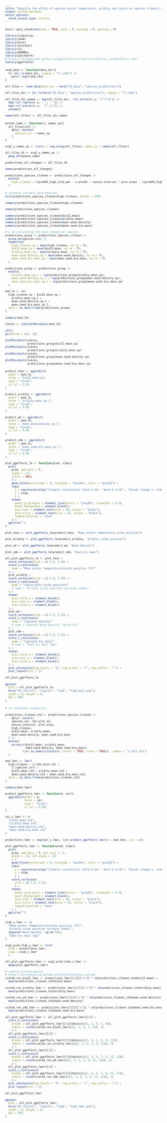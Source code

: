 ```yaml
---
title: "Quantify the effect of species winter temperature, aridity and traits on species climatic sensitivity"
output: github_document
editor_options: 
  chunk_output_type: console
---
```


```{=html}
<style type="text/css">
pre {
  font-size: 10px
}
</style>
```

```r
knitr::opts_chunk$set(echo = TRUE, eval = T, message = F, warning = F)

library(tidyverse)
library(lme4)
library(here)
library(testthat)
library(fs)
library(DHARMa)
library(patchwork)
# https://strengejacke.github.io/ggeffects/articles/introduction_randomeffects.html
library(ggeffects)

```

```r

read_data <- function(data_dir){
  fs::dir_ls(data_dir, regexp = "\\.rds$") |>
    purrr::map(read_rds)
}

all_files <- read_data(data_dir = here("01_data", "species_predictions"))

all_files_dir <- dir_ls(here("01_data", "species_predictions"), regexp = "\\.rds$")

all_files_dir_names <- map(all_files_dir, ~str_extract(.x, "[^/]*$")) |> 
  map(~str_replace(.x, "_", " ")) |> 
  map(~str_extract(.x,  "[^_]+")) |>
  unname()

names(all_files) <- all_files_dir_names

```

```r

mutate_name <- function(x, names_sp){
  all_files[[x]] |> 
    dplyr::mutate(
      species.cor = names_sp
    )
}

arg2_x_names_sp <- list(x = seq_along(all_files), names_sp = names(all_files))

all_files_tb <- arg2_x_names_sp |> 
  pmap_df(mutate_name)

predictions_all_changes <- all_files_tb

names(predictions_all_changes)

predictions_species_climsen <- predictions_all_changes |>
  mutate(
    high.climsen = ((predFE_high_cold_wet - n.plot0) / census.interval / plot.area) - ((predFE_high_warm_arid - n.plot0) / census.interval / plot.area)
  )

```

```r

# response variable distributions
hist(predictions_species_climsen$high.climsen, breaks = 500)

summary(predictions_species_climsen$high.climsen)

names(predictions_species_climsen)

summary(predictions_species_climsen$bio11.mean)
summary(predictions_species_climsen$aridity.mean)
summary(predictions_species_climsen$mean.wood.density)
summary(predictions_species_climsen$mean.seed.dry.mass)

# a lm calculating the mean change per species
predictions_group <- predictions_species_climsen |> 
  group_by(species.cor) |> 
  summarise(
    high.climsen.sp = mean(high.climsen, na.rm = T),
    bio11.mean.sp = mean(bio11.mean, na.rm = T),
    aridity.mean.sp = mean(aridity.mean, na.rm = T),
    mean.wood.density.sp = mean(mean.wood.density, na.rm = T),
    mean.seed.dry.mass.sp = mean(mean.seed.dry.mass, na.rm = T)
  )

predictions_group <- predictions_group |> 
  mutate(
    aridity.mean.sp.l = log(predictions_group$aridity.mean.sp),
    mean.wood.density.sp.l = log(predictions_group$mean.wood.density.sp),
    mean.seed.dry.mass.sp.l = log(predictions_group$mean.seed.dry.mass.sp)
  )

mod_lm <- lm(
  high.climsen.sp ~ bio11.mean.sp + 
    aridity.mean.sp.l +
    mean.wood.density.sp.l +
    mean.seed.dry.mass.sp.l,
  data = as.data.frame(predictions_group)
)

summary(mod_lm)

simres <- simulateResiduals(mod_lm)

x11()
par(mfrow = c(2, 2))

plotResiduals(simres,
              predictions_group$bio11.mean.sp)
plotResiduals(simres,
              predictions_group$aridity.mean.sp)
plotResiduals(simres,
              predictions_group$mean.wood.density.sp)
plotResiduals(simres,
              predictions_group$mean.seed.dry.mass.sp)

```

```r

predict_tmin <- ggpredict(
  model = mod_lm, 
  terms = "bio11.mean.sp",
  type = "fixed",
  ci.lvl = 0.68
)

predict_aridity <- ggpredict(
  model = mod_lm, 
  terms = "aridity.mean.sp.l",
  type = "fixed",
  ci.lvl = 0.68
)

predict_wd <- ggpredict(
  model = mod_lm, 
  terms = "mean.wood.density.sp.l",
  type = "fixed",
  ci.lvl = 0.68
)

predict_sdm <- ggpredict(
  model = mod_lm, 
  terms = "mean.seed.dry.mass.sp.l",
  type = "fixed",
  ci.lvl = 0.68
)

plot_ggeffects_lm <- function(pred, xlab){
  plot(
    pred, add.data = T,
    alpha = .15,
    jitter = NULL
    ) +
    geom_hline(yintercept = 0, linetype = "dashed", color = "grey20") +
    labs(
      y = expression(atop("Climatic sensitivity (Cold & wet - Warm & arid)", "Annual change n. stems per hectare")),
      x = xlab,
      ) +
    theme(
      panel.grid.major = element_line(colour = "grey90", linewidth = 0.5),
      panel.background = element_blank(),
      axis.text = element_text(size = 10, colour = "black"),
      axis.title = element_text(size = 10, colour = "black"),
      legend.position = "none"
    ) +
  ggtitle("")
}

plot_tmin <- plot_ggeffects_lm(predict_tmin, "Mean winter temperature niche position")

plot_aridity <- plot_ggeffects_lm(predict_aridity, "Aridity niche position")

plot_wd <- plot_ggeffects_lm(predict_wd, "Wood density")

plot_sdm <- plot_ggeffects_lm(predict_sdm, "Seed dry mass")

all_plot_ggeffects_lm <- plot_tmin + 
  coord_cartesian(ylim = c(-2.5, 2.5)) +
  scale_x_continuous(
    name = "Mean winter temperature\nniche position (ºC)"
  ) +
  plot_aridity + 
  coord_cartesian(ylim = c(-2.5, 2.5)) +
  scale_x_continuous(
    name = "log(aridity niche position)"
    # name = "Aridity niche position (aridity index)"
  ) +
  theme(
    axis.title.y = element_blank(),
    axis.text.y = element_blank(),
    axis.ticks.y = element_blank()
  ) +
  plot_wd + 
  coord_cartesian(ylim = c(-2.5, 2.5)) +
  scale_x_continuous(
    name = "log(wood density)"
    # name = (bquote("Wood density "(g/cm^3)))
  ) +
  plot_sdm +
  coord_cartesian(ylim = c(-2.5, 2.5)) +
  scale_x_continuous(
    name = "log(seed dry mass)"
    # name = "Seed dry mass (mg)"
  ) +
  theme(
    axis.title.y = element_blank(),
    axis.text.y = element_blank(),
    axis.ticks.y = element_blank()
  ) +
  plot_annotation(tag_levels = "A", tag_prefix = "(", tag_suffix = ")") +
  plot_layout(ncol = 2)

all_plot_ggeffects_lm

ggsave(
  plot = all_plot_ggeffects_lm,
  here("03_results", "figures", "fig4", "fig4_main.png"),
  width = 9, height = 8,
  dpi = 600
)

```

```r

# lm robustness diagnostic

predictions_climsen_std <- predictions_species_climsen |>
    dplyr::select(
    species.cor, tmt.plot.id, 
    census.interval, plot.area,
    high.climsen,
    bio11.mean, aridity.mean,
    mean.wood.density, mean.seed.dry.mass
  ) |> 
  mutate(
    across(c(bio11.mean, aridity.mean,
             mean.wood.density, mean.seed.dry.mass),
           \(x) as.numeric(scale(x, center = TRUE, scale = TRUE)), .names = "{.col}.std")
  )

mod_lmer <- lmer(
  high.climsen ~ (1|tmt.plot.id) +
    (1|species.cor) +
    bio11.mean.std + aridity.mean.std + 
    mean.wood.density.std + mean.seed.dry.mass.std,
  data = as.data.frame(predictions_climsen_std)
)

summary(mod_lmer)

predict_ggeffects_lmer <- function(m, var){
  ggpredict(model = m, 
            terms = var,
            type = "fixed",
            ci.lvl = 0.68)
}

var_v_lmer <- c(
  "bio11.mean.std", 
  "aridity.mean.std",
  "mean.wood.density.std",
  "mean.seed.dry.mass.std"
)

predictions_lmer <- map(var_v_lmer, \(x) predict_ggeffects_lmer(m = mod_lmer, var = x))

plot_ggeffects_lmer <- function(pred, xlab){
  plot(
    pred, add.data = T, dot.size = .1,
    alpha = .15, dot.alpha = .03
    ) +
    geom_hline(yintercept = 0, linetype = "dashed", color = "grey20") +
    labs(
      y = expression(atop("Climatic sensitivity (Cold & wet - Warm & arid)", "Annual change n. stems per hectare")),
      x = xlab,
      ) +
    coord_cartesian(
      ylim = c(-2.5, 2.5),
      ) +
    theme(
      panel.grid.major = element_line(colour = "grey90", linewidth = 0.5),
      panel.background = element_blank(),
      axis.text = element_text(size = 10, colour = "black"),
      axis.title = element_text(size = 10, colour = "black"),
      legend.position = "none"
    ) +
  ggtitle("")
}

xlab_v_lmer <- c(
  "Mean winter temperature\nniche position (ºC)",
  "Aridity niche position (aridity index)",
  (bquote("Wood density "(g/cm^3))),
  "Seed dry mass (mg)"
)

arg2_pred_xlab_v_lmer <- list(
  pred = predictions_lmer,
  xlab = xlab_v_lmer
  )

all_plot_ggeffects_lmer <- arg2_pred_xlab_v_lmer |> 
  pmap(plot_ggeffects_lmer)

# reverse transformation
# https://ourcodingclub.github.io/tutorials/data-scaling/
scaled_rev_bio11_lmer <- predictions_lmer[[1]][["x"]] * sd(predictions_climsen_std$bio11.mean) +
  mean(predictions_climsen_std$bio11.mean)

scaled_rev_aridity_lmer <- predictions_lmer[[2]][["x"]] * sd(predictions_climsen_std$aridity.mean) +
  mean(predictions_climsen_std$aridity.mean)

scaled_rev_wd_lmer <- predictions_lmer[[3]][["x"]] * sd(predictions_climsen_std$mean.wood.density) +
  mean(predictions_climsen_std$mean.wood.density)

scaled_rev_sdm_lmer <- predictions_lmer[[4]][["x"]] * sd(predictions_climsen_std$mean.seed.dry.mass) +
  mean(predictions_climsen_std$mean.seed.dry.mass)

all_plot_ggeffects_lmer <- all_plot_ggeffects_lmer[[1]] + 
  scale_x_continuous(
    breaks = all_plot_ggeffects_lmer[[1]]$data$x[c(1, 3, 5, 7, 9)],
    labels = round(scaled_rev_bio11_lmer[c(1, 3, 5, 7, 9)], 1)
    ) +
  all_plot_ggeffects_lmer[[2]] + 
  scale_x_continuous(
    breaks = all_plot_ggeffects_lmer[[2]]$data$x[c(1, 3, 5, 7, 9, 11)],
    labels = round(scaled_rev_aridity_lmer[c(1, 3, 5, 7, 9, 11)], 1)
    ) +
  all_plot_ggeffects_lmer[[3]] + 
  scale_x_continuous(
    breaks = all_plot_ggeffects_lmer[[3]]$data$x[c(1, 3, 5, 7, 9, 11, 13)],
    labels = round(scaled_rev_wd_lmer[c(1, 3, 5, 7, 9, 11, 13)], 1)
    ) +
  all_plot_ggeffects_lmer[[4]] + 
  scale_x_continuous(
    breaks = all_plot_ggeffects_lmer[[4]]$data$x[c(1, 3, 5, 7, 9, 11, 13)],
    labels = round(scaled_rev_sdm_lmer[c(1, 3, 5, 7, 9, 11, 13)], 1)
    ) +
  plot_annotation(tag_levels = "A", tag_prefix = "(", tag_suffix = ")") +
  plot_layout(ncol = 2)

all_plot_ggeffects_lmer
  
ggsave(
  plot = all_plot_ggeffects_lmer,
  here("03_results", "figures", "fig4", "fig4_lmer.png"),
  width = 9, height = 8,
  dpi = 600
)

```

